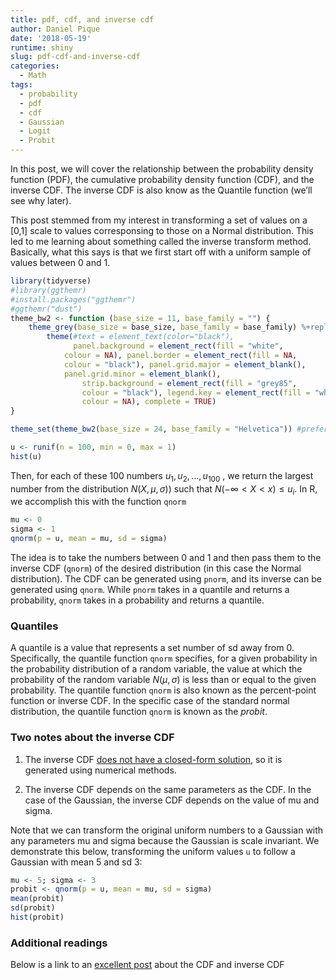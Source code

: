 ```yaml
---
title: pdf, cdf, and inverse cdf
author: Daniel Pique
date: '2018-05-19'
runtime: shiny
slug: pdf-cdf-and-inverse-cdf
categories:
  - Math
tags:
  - probability
  - pdf
  - cdf
  - Gaussian
  - Logit
  - Probit
---
```


In this post, we will cover the relationship between the probability density function (PDF), the cumulative probability density function (CDF), and the inverse CDF. The inverse CDF is also know as the Quantile function (we'll see why later).

This post stemmed from my interest in transforming a set of values on a [0,1] scale to values corresponsing to those on a Normal distribution. This led to me learning about something called the inverse transform method. Basically, what this says is that we first start off with a uniform sample of values between 0 and 1.
```r
library(tidyverse)
#library(ggthemr)
#install.packages("ggthemr")
#ggthemr("dust")
theme_bw2 <- function (base_size = 11, base_family = "") {
    theme_grey(base_size = base_size, base_family = base_family) %+replace% 
        theme(#text = element_text(color="black"), 
              panel.background = element_rect(fill = "white", 
            colour = NA), panel.border = element_rect(fill = NA, 
            colour = "black"), panel.grid.major = element_blank(),
            panel.grid.minor = element_blank(),
                strip.background = element_rect(fill = "grey85", 
                colour = "black"), legend.key = element_rect(fill = "white", 
                colour = NA), complete = TRUE)
}

theme_set(theme_bw2(base_size = 24, base_family = "Helvetica")) #preferred by science ##theme_hc())
```

```r
u <- runif(n = 100, min = 0, max = 1)
hist(u)
```

Then, for each of these 100 numbers $u_1, u_2, ..., u_{100}$ , we return the largest number from the distribution $N(X, \mu, \sigma))$ such that $N(-\infty < X< x) \leq u_i$. In R, we accomplish this with the function `qnorm`

```r
mu <- 0
sigma <- 1
qnorm(p = u, mean = mu, sd = sigma)
```

The idea is to take the numbers between 0 and 1 and then pass them to the inverse CDF (`qnorm`) of the desired distribution (in this case the Normal distribution). The CDF can be generated using `pnorm`, and its inverse can be generated using `qnorm`. While `pnorm` takes in a quantile and returns a probability, `qnorm` takes in a probability and returns a quantile. 

### Quantiles

A quantile is a value that represents a set number of sd away from 0. Specifically, the quantile function `qnorm` specifies, for a given probability in the probability distribution of a random variable, the value at which the probability of the random variable $N(\mu, \sigma)$ is less than or equal to the given probability. The quantile function `qnorm` is also known as the percent-point function or inverse CDF. In the specific case of the standard normal distribution, the quantile function `qnorm` is known as the *probit*. 

### Two notes about the inverse CDF

1. The inverse CDF [does not have a closed-form solution](https://scicomp.stackexchange.com/questions/24650/numerical-methods-for-calculating-the-inverse-cdf-when-closed-form-approximation), so it is generated using numerical methods. 

2. The inverse CDF depends on the same parameters as the CDF. In the case of the Gaussian, the inverse CDF depends on the value of mu and sigma.

Note that we can transform the original uniform numbers to a Gaussian with any parameters mu and sigma because the Gaussian is scale invariant. We demonstrate this below, transforming the uniform values `u` to follow a Gaussian with mean 5 and sd 3:
```r
mu <- 5; sigma <- 3
probit <- qnorm(p = u, mean = mu, sd = sigma)
mean(probit)
sd(probit)
hist(probit)
```


### Additional readings

Below is a link to an [excellent post](https://www.countbayesie.com/blog/2015/4/4/parameter-estimation-the-pdf-cdf-and-quantile-function) about the CDF and inverse CDF